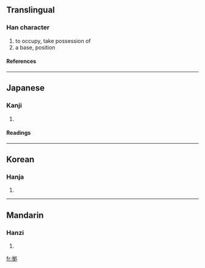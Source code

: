==Translingual==
===Han character===
{{Han char|rn=64|rad=手|as=05|sn=8|four=|canj=手竹水弓 (QHEN)}}
# to occupy, take possession of
# a base, position
====References====
{{Han ref|kx=0427.161|dkj=11985|dj=0776.110|hdz=31856.031|uh=62E0|ud=25312}}
----
==Japanese==
===Kanji===
{{ja-kanji|grade=c|rs=手05}}
# {{defn|Japanese}} 
====Readings====
{{ja-readings|on=[[きょ]] (kyo), [[こ]] (ko)|kun=[[よる]] (yoru)}}
----
==Korean==
===Hanja===
{{ko-hanja|hangeul=거|eumhun=|rv=geo|mr=kŏ|y=ke}}
# {{defn|Korean}}
----
==Mandarin==
===Hanzi===
{{cmn-hanzi|pin=[[jù]] (ju4)|wg=chü<sup>4</sup>}}
# {{defn|Mandarin}}

[[fr:拠]]